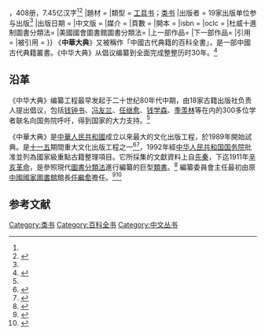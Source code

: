 {{Infobox Book 
|書名      = 中华大典
|圖像      = 
|圖像說明  = 
|author     = 逾千位专家学者参与编写<ref name=qq20190729/>
|原名      = 
|譯者      = 
|插圖      = 
|封面設計  = 
|出版地    = 
|語言      = 中文
|系列     = 24个典，114个分典<ref name="siaoyin">{{Cite web |url=http://siaoyin.com/Info/8704227942502285524 |title=中华大典 {{!}} 2012年出版的书籍 |access-date=2021-09-29 |archive-date=2021-09-29 |archive-url=https://web.archive.org/web/20210929043910/http://siaoyin.com/Info/8704227942502285524 }}</ref>，408册，7.45亿汉字<ref name=qq20190729/><ref>{{Cite web |url=http://www.cssn.cn/ts/ts_sksy/201402/t20140219_967335.shtml |title=《中华大典》出版进入攻坚冲刺阶段 |accessdate=2016-01-06 |archive-date=2020-11-04 |archive-url=https://web.archive.org/web/20201104131641/http://www.cssn.cn/ts/ts_sksy/201402/t20140219_967335.shtml |dead-url=no }}</ref>
|題材      = 
|類型      = [[工具书|工具书]]；[[类书|类书]]
|出版者    = 19家出版单位参与出版<ref name=qq20190729/>
|出版日期  = 
|中文版    = 
|媒介      = 
|頁數      = 
|開本      = 
|isbn      = 
|oclc      = 
|杜威十進制圖書分類法= 
|美國國會圖書館圖書分類法= 
|上一部作品= 
|下一部作品= 
|引用      = 
|被引用    = 
}}
《'''中華大典'''》又被稱作「中國古代典籍的百科全書」，是一部中國古代典籍叢書。《中华大典》从倡议编纂到全面完成整整历时30年。<ref name=qq20190729>{{Cite web |url=https://kuaibao.qq.com/s/20190729A0INRU00?refer=spider |title=我国最大类书《中华大典》全面完成编纂出版工作，包括《中华大典·艺术典·服饰艺术分典》《中华大典·工业典·纺织与服装工业分典》 |accessdate=2020-05-16 |archive-date=2020-06-27 |archive-url=https://web.archive.org/web/20200627173653/https://kuaibao.qq.com/s/20190729A0INRU00?refer=spider |dead-url=no }}</ref>

==沿革==
《中华大典》编纂工程最早发起于二十世纪80年代中期，由18家古籍出版社负责人提出倡议，包括[[钱钟书|钱钟书]]、[[冯友兰|冯友兰]]、[[任继愈|任继愈]]、[[钱学森|钱学森]]、[[季羡林|季羡林]]等在内的300多位学者联名向国务院呼吁，得到国家的大力支持。<ref name="siaoyin"/>

《中華大典》是[[中華人民共和國|中華人民共和國]]成立以來最大的文化出版工程，於1989年開始試典。是[[中国五年计划|十一五]]期間重大文化出版工程之一<ref>{{Cite web |url=http://www.jb.mil.cn/sjbz/zhdd/01/8905.shtml |title=伍杰副主任在《中华大典·军事典·战争战例分典》编纂动员大会上的讲话 |accessdate=2012-02-03 |archive-date=2011-12-07 |archive-url=https://web.archive.org/web/20111207100620/http://www.jb.mil.cn/sjbz/zhdd/01/8905.shtml |dead-url=no }}</ref><ref>{{Cite web |url=http://www.baoye.net/News.aspx?id=318944 |title=《中华大典》出版工作会议日前在京召开 |accessdate=2012-02-03 |archive-date=2015-09-23 |archive-url=https://web.archive.org/web/20150923182200/http://www.baoye.net/News.aspx?id=318944 |dead-url=yes }}</ref>，1992年經[[中华人民共和国国务院|中华人民共和国国务院]]批准並列為國家級重點古籍整理項目。它所採集的文獻資料上自[[先秦|先秦]]，下迄1911年[[辛亥革命|辛亥革命]]，是參照現代[[圖書分類法|圖書分類法]]進行編纂的巨型[[類書|類書]]。<ref>{{cite web|title=中华大典：一项伟大的文化工程|url=http://culture.people.com.cn/GB/40466/40467/4806265.html|publisher=人民网|accessdate=2009-07-25|archive-date=2020-04-17|archive-url=https://web.archive.org/web/20200417064625/http://culture.people.com.cn/GB/40466/40467/4806265.html|dead-url=no}}</ref> 編纂委員會主任最初由原[[中國國家圖書館|中國國家圖書館]]館長[[任繼愈|任繼愈]]擔任。<ref>{{Cite web |url=http://paper.people.com.cn/rmrbhwb/html/2010-04/05/content_482364.htm |title=《中华大典》：鸿篇巨制展春秋 |accessdate=2012-01-20 |archive-date=2016-03-04 |archive-url=https://web.archive.org/web/20160304074914/http://paper.people.com.cn/rmrbhwb/html/2010-04/05/content_482364.htm |dead-url=no }}</ref><ref>{{Cite web |url=http://theory.people.com.cn/n/2013/0726/c367103-22341509.html |title=《中华大典》工程回眸——访著名学者任继愈（原载人民日报1999年2月13日第五版） |access-date=2021年9月29日 |archive-date=2021年9月29日 |archive-url=https://web.archive.org/web/20210929063340/http://theory.people.com.cn/n/2013/0726/c367103-22341509.html }}</ref>

== 参考文献 ==
{{Reflist|30em}}

[[Category:类书|Category:类书]]
[[Category:百科全书|Category:百科全书]]
[[Category:中文丛书|Category:中文丛书]]